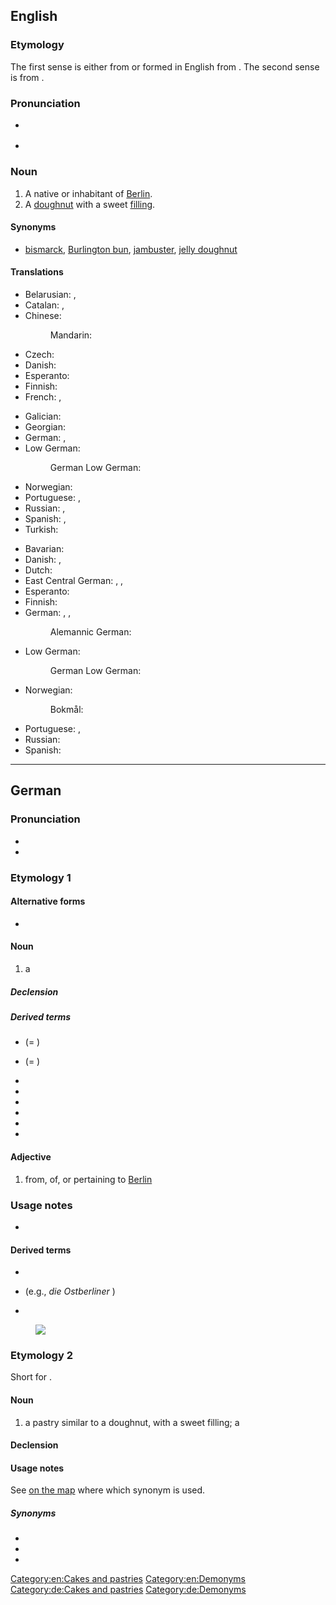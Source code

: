 ==English==

===Etymology===
The first sense is either from {{bor|en|de|Berliner|t=native or inhabitant of Berlin}} or formed in English from {{suffix|Berlin|er|id2=inhabitant|lang=en}}. The second sense is from {{der|en|de|Berliner|t=doughnut}}.

===Pronunciation===
* {{a|GenAm}} {{IPA|/bɚˈlɪnɚ/|lang=en}}
* {{a|RP}} {{IPA|/bəˈlɪnə/|lang=en}}

===Noun===
{{en-noun}}

# A native or inhabitant of [[Berlin]].
# A [[doughnut]] with a sweet [[filling]].

====Synonyms====
* {{sense|filled doughnut}} [[bismarck]], [[Burlington bun]], [[jambuster]], [[jelly doughnut]]

====Translations====
{{trans-top|native or inhabitant of Berlin}}
* Belarusian: {{t|be|берлі́нец|m|sc=Cyrl}}, {{t|be|берлі́нка|f|sc=Cyrl}}
* Catalan: {{t+|ca|berlinès|m}}, {{t+|ca|berlinesa|f}}
* Chinese:
*: Mandarin: {{t|cmn|柏林人|tr=Bólínrén|sc=Hani}}
* Czech: {{t|cs|Berlíňan|m}}
* Danish: {{t+|da|berliner|c}}
* Esperanto: {{t|eo|berlinano}}
* Finnish: {{t+|fi|berliiniläinen}}
* French: {{t+|fr|Berlinois|m}}, {{t+|fr|Berlinoise|f}}
{{trans-mid}}
* Galician: {{t|gl|berlinés|m}}
* Georgian: {{t|ka|ბერლინელი}}
* German: {{t+|de|Berliner|m}}, {{t+|de|Berlinerin|f}}
* Low German:
*: German Low German: {{t|nds-de|Berlina|m}}
* Norwegian: {{t+|no|berliner|m}}
* Portuguese: {{t+|pt|berlinense|m|f}}, {{t+|pt|berlinês|m}}
* Russian: {{t+|ru|берли́нец|m}}, {{t+|ru|берли́нка|f}}
* Spanish: {{t+|es|berlinés|m}}, {{t+|es|berlinesa|f}}
* Turkish: {{t|tr|Berlinli}}
{{trans-bottom}}

{{trans-top|doughnut}}
* Bavarian: {{t|bar|Krapfen}}
* Danish: {{t+|da|berliner|c}}, {{t|da|berlinerpfannkuchen|c}}
* Dutch: {{t|nl|Berlinerbol}}
* East Central German: {{t|gmw-ecg|Fannkuchen}}, {{t|gmw-ecg|Fannkuchn}}, {{t|gmw-ecg|Fannguchn}}
* Esperanto: {{t|eo|benjeto}}
* Finnish: {{t+|fi|hillomunkki}}
* German: {{t+|de|Berliner|m}}, {{t+|de|Pfannkuchen|m}}, {{t|de|Berliner Pfannkuchen|m}}
*: Alemannic German: {{t|gsw|Chrapfe|m}}
{{trans-mid}}
* Low German:
*: German Low German: {{t|nds-de|Pankoeken|m}}
* Norwegian:
*: Bokmål: {{t|nb|berlinerbolle|m}}
* Portuguese: {{t+|pt|sonho|m}}, {{t|pt|bola de berlim}}
* Russian: {{t|ru|берлинер}}
* Spanish: {{t+|es|berlinesa}}
{{trans-bottom}}

[[Category:en:Cakes and pastries]]
[[Category:en:Demonyms]]

----

==German==

===Pronunciation===
* {{IPA|[bɛʁˈliːnɐ]|lang=de}}
* {{audio|De-Berliner.ogg|Audio|lang=de}}

===Etymology 1===
{{suffix|Berlin|er|lang=de}}

====Alternative forms====
* {{l|de|berliner}} {{qualifier|adjective; dated}}

====Noun====
{{de-noun|m||Berliner|f=Berlinerin}}

# a {{l|en|Berliner}} {{gloss|native or inhabitant of Berlin}}

=====Declension=====
{{de-decl-noun-m|s}}

=====Derived terms=====
* {{l|de|berlinerisch}} (= {{l|de|berlinisch}})
* {{l|de|Berlinerisch}} (= {{l|de|Berlinisch||Berlin dialect}})
* {{l|de|berlinern||to speak the Berlin dialect or speak German with a Berlin accent}}
* {{l|de|Berlinern}}
* {{l|de|berlinernd}}
* {{l|de|Ostberliner}}
* {{l|de|Wahlberliner||Berliner by choice, [[Berliner-by-choice]]}}
* {{l|de|Westberliner}}

====Adjective====
{{head|de|adjective|invariable}}

# from, of, or pertaining to [[Berlin]]
#: {{ux|de|Besucher finden die '''Berliner''' Museen sehr interessant.|Visitors find Berlin’s museums very interesting.}}

===Usage notes===
* {{U:de:-er words}}

====Derived terms====
* {{l|de|Berliner Blau}}
* {{l|de|Ostberliner}} (e.g., ''die Ostberliner {{l|de|Bevölkerung}}'')
* {{l|de|Westberliner}}

[[File:Berliner Pfannkuchen 1.jpg|thumb|right|{{lang|ar|Anderthalb Berliner}}]]
===Etymology 2===
Short for {{m|de|Berliner Pfannkuchen}}.

====Noun====
{{de-noun|m||Berliner}}

# a pastry similar to a doughnut, with a sweet filling; a {{l|en|Berliner}}

====Declension====
{{de-decl-noun-m|s}}

====Usage notes====
See [http://www.atlas-alltagssprache.de/runde-4/f03/ on the map] where which synonym is used.

=====Synonyms=====
* {{l|de|Krapfen}}
* {{l|de|Kräppel}}
* {{l|de|Pfannkuchen}}

[[Category:de:Cakes and pastries]]
[[Category:de:Demonyms]]